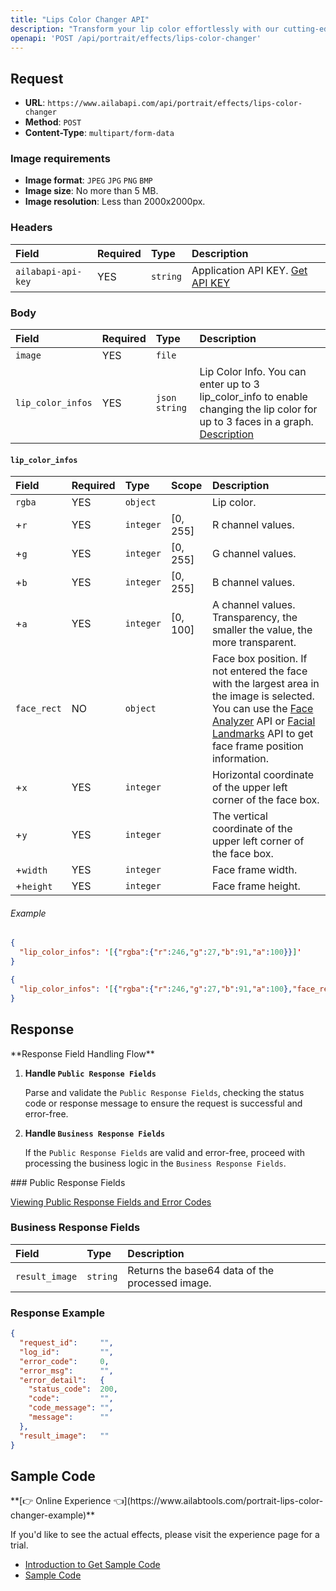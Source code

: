 ```yaml
---
title: "Lips Color Changer API"
description: "Transform your lip color effortlessly with our cutting-edge Lips Color Changer. Explore a world of virtual makeup possibilities as you digitally experiment with different lip shades and enhance your natural beauty. Our advanced technology uses facial recognition and precise lip detection to seamlessly blend and customize lip colors, providing you with a virtual lipstick try-on experience like never before. Try our Lip Color Changer today and discover your perfect lip look without ever picking up a physical lipstick."
openapi: 'POST /api/portrait/effects/lips-color-changer'
---
```


## Request

- **URL**: `https://www.ailabapi.com/api/portrait/effects/lips-color-changer`
- **Method**: `POST`
- **Content-Type**: `multipart/form-data`

### Image requirements

- **Image format**: `JPEG` `JPG` `PNG` `BMP`
- **Image size**: No more than 5 MB.
- **Image resolution**: Less than 2000x2000px.

### Headers

| Field              | Required | Type     | Description                                        |
|:-------------------|:---------|:---------|:---------------------------------------------------|
| `ailabapi-api-key` | YES      | `string` | Application API KEY. [Get API KEY](/doc/get-api-key) |

### Body

| Field             | Required | Type          | Description                                                                                                                                         |
|:------------------|:---------|:--------------|:----------------------------------------------------------------------------------------------------------------------------------------------------|
| `image`           | YES      | `file`        |                                                                                                                                                     |
| `lip_color_infos` | YES      | `json string` | Lip Color Info. You can enter up to 3 lip_color_info to enable changing the lip color for up to 3 faces in a graph. [Description](#lip_color_infos) |

#### `lip_color_infos` 

| Field       | Required | Type      | Scope    | Description                                                                                                                                                                                                                                                                      |
|:------------|:---------|:----------|:---------|:---------------------------------------------------------------------------------------------------------------------------------------------------------------------------------------------------------------------------------------------------------------------------------|
| `rgba`      | YES      | `object`  |          | Lip color.                                                                                                                                                                                                                                                                       |
| +`r`        | YES      | `integer` | [0, 255] | R channel values.                                                                                                                                                                                                                                                                |
| +`g`        | YES      | `integer` | [0, 255] | G channel values.                                                                                                                                                                                                                                                                |
| +`b`        | YES      | `integer` | [0, 255] | B channel values.                                                                                                                                                                                                                                                                |
| +`a`        | YES      | `integer` | [0, 100] | A channel values. Transparency, the smaller the value, the more transparent.                                                                                                                                                                                                     |
| `face_rect` | NO       | `object`  |          | Face box position. If not entered the face with the largest area in the image is selected. You can use the [Face Analyzer](ai-portrait/analysis/face-analyzer) API or [Facial Landmarks](ai-portrait/analysis/face-key-points) API to get face frame position information. |
| +`x`        | YES      | `integer` |          | Horizontal coordinate of the upper left corner of the face box.                                                                                                                                                                                                                  |
| +`y`        | YES      | `integer` |          | The vertical coordinate of the upper left corner of the face box.                                                                                                                                                                                                                |
| +`width`    | YES      | `integer` |          | Face frame width.                                                                                                                                                                                                                                                                |
| +`height`   | YES      | `integer` |          | Face frame height.                                                                                                                                                                                                                                                               |

###### Example

```json
{
  "lip_color_infos": '[{"rgba":{"r":246,"g":27,"b":91,"a":100}}]'
}
```

```json
{
  "lip_color_infos": '[{"rgba":{"r":246,"g":27,"b":91,"a":100},"face_rect":{"x":0,"y":0,"width":0,"height":0}}]'
}
```

## Response
<Warning>
**Response Field Handling Flow**

1. **Handle `Public Response Fields`**

   Parse and validate the `Public Response Fields`, checking the status code or response message to ensure the request is successful and error-free.

2. **Handle `Business Response Fields`**

   If the `Public Response Fields` are valid and error-free, proceed with processing the business logic in the `Business Response Fields`.
</Warning>
### Public Response Fields

<a href="/doc/response-description" target="_blank">Viewing Public Response Fields and Error Codes</a>

### Business Response Fields

| Field          | Type     | Description                                     |
|:---------------|:---------|:------------------------------------------------|
| `result_image` | `string` | Returns the base64 data of the processed image. |

### Response Example

```json
{
  "request_id":     "",
  "log_id":         "",
  "error_code":     0,
  "error_msg":      "",
  "error_detail":   {
    "status_code":  200,
    "code":         "",
    "code_message": "",
    "message":      ""
  },
  "result_image":   ""
}
```

## Sample Code
<Tip>
**[👉 Online Experience 👈](https://www.ailabtools.com/portrait-lips-color-changer-example)**

If you'd like to see the actual effects, please visit the experience page for a trial.

- [Introduction to Get Sample Code](get-sample-code)
- [Sample Code][PostmanURL]

[PostmanURL]: https://documenter.getpostman.com/view/26387069/2s93JxqgHE#83ae44af-554b-449f-94d0-8c7ef36d7e00
</Tip>